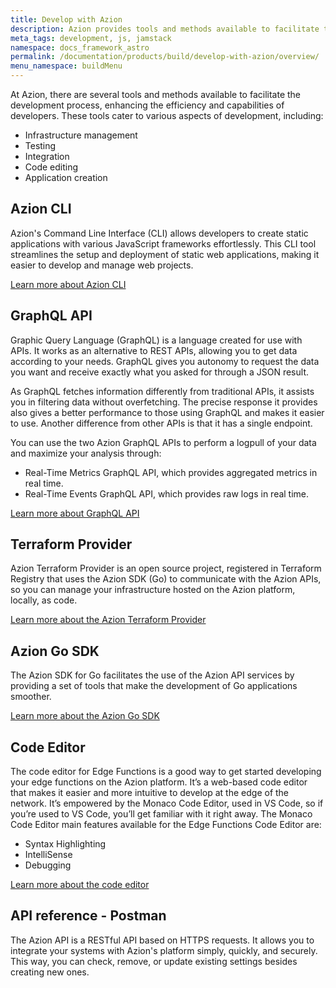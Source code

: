 ```yaml
---
title: Develop with Azion
description: Azion provides tools and methods available to facilitate the development process.
meta_tags: development, js, jamstack
namespace: docs_framework_astro
permalink: /documentation/products/build/develop-with-azion/overview/
menu_namespace: buildMenu
---
```


At Azion, there are several tools and methods available to facilitate the development process, enhancing the efficiency and capabilities of developers. These tools cater to various aspects of development, including:

- Infrastructure management
- Testing
- Integration
- Code editing
- Application creation

## Azion CLI

Azion's Command Line Interface (CLI) allows developers to create static applications with various JavaScript frameworks effortlessly. This CLI tool streamlines the setup and deployment of static web applications, making it easier to develop and manage web projects.

[Learn more about Azion CLI](https://www.azion.com/en/documentation/products/terraform-provider/)

## GraphQL API

Graphic Query Language (GraphQL) is a language created for use with APIs. It works as an alternative to REST APIs, allowing you to get data according to your needs. GraphQL gives you autonomy to request the data you want and receive exactly what you asked for through a JSON result.

As GraphQL fetches information differently from traditional APIs, it assists you in filtering data without overfetching. The precise response it provides also gives a better performance to those using GraphQL and makes it easier to use. Another difference from other APIs is that it has a single endpoint.

You can use the two Azion GraphQL APIs to perform a logpull of your data and maximize your analysis through:

- Real-Time Metrics GraphQL API, which provides aggregated metrics in real time.
- Real-Time Events GraphQL API, which provides raw logs in real time.

[Learn more about GraphQL API](https://www.azion.com/en/documentation/products/graphql-api-overview/)

## Terraform Provider

Azion Terraform Provider is an open source project, registered in Terraform Registry that uses the Azion SDK (Go) to communicate with the Azion APIs, so you can manage your infrastructure hosted on the Azion platform, locally, as code.

[Learn more about the Azion Terraform Provider](https://www.azion.com/en/documentation/products/terraform-provider/)

## Azion Go SDK

The Azion SDK for Go facilitates the use of the Azion API services by providing a set of tools that make the development of Go applications smoother.

[Learn more about the Azion Go SDK](https://www.azion.com/en/documentation/devtools/sdk/go/)

## Code Editor

The code editor for Edge Functions is a good way to get started developing your edge functions on the Azion platform. It’s a web-based code editor that makes it easier and more intuitive to develop at the edge of the network. It’s empowered by the Monaco Code Editor, used in VS Code, so if you’re used to VS Code, you’ll get familiar with it right away. The Monaco Code Editor main features available for the Edge Functions Code Editor are:

- Syntax Highlighting
- IntelliSense
- Debugging

[Learn more about the code editor](/en/documentation/products/edge-application/edge-functions/runtime-api/code-editor/)


## API reference - Postman

The Azion API is a RESTful API based on HTTPS requests. It allows you to integrate your systems with Azion's platform simply, quickly, and securely. This way, you can check, remove, or update existing settings besides creating new ones.
